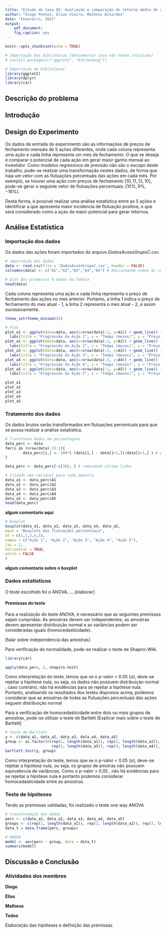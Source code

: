 ```yaml
---
title: "Estudo de Caso 02: Avaliação e comparação do retorno médio de ações"
author: "Diego Pontes, Elias Vieira, Matheus Bitarães"
date: "Fevereiro, 2021"
output:
    pdf_document:
    fig_caption: yes
---
```


```r
knitr::opts_chunk$set(echo = TRUE)
```

```r

# Importação das bibliotecas (descomentar caso não tenha instalado)
# install.packages(c("ggplot2", "AICcmodavg"))

# Importação de bibliotecas
library(ggplot2)
library(dplyr)
library(car)

```

## Descrição do problema


## Introdução


## Design do Experimento

Os dados de entrada do experimento são as informações de preços de fechamento mensais de 5 ações diferentes, onde cada coluna representa uma ação e cada linha representa um mes de fechamento. 
O que se deseja é comparar o potencial de cada ação em gerar maior ganho mensal ao investidor. Como modelos regressivos de previsão não são o escopo deste trabalho, pode-se realizar uma transformação nestes dados, de forma que haja um vetor com as flutuações percentuais das ações em cada mês. Por exemplo, se houver uma ação com preços de fechamento $[10, 11, 12, 10]$, pode-se gerar o seguinte vetor de flutuações percentuais: $[10\%, 9\%, -16\%]$.

Desta forma, é possivel realizar uma análise estatistica entre as 5 ações e identificar a que apresenta maior incidencia de flutuação positiva, o que será considerado como a ação de maior potencial para gerar retornos.

## Análise Estatística


### Importação dos dados

Os dados das ações foram importados do arquivo *DadosAcoesGrupoC.csv*. 

```r

# importação dos dados
data <- read.csv(file = 'DadosAcoesGrupoC.csv', header = FALSE)
colnames(data) <- c("A1","A2","A3","A4","A5") # Adicionando nomes às colunas

# plot dos primeiros 6 dados da tabela
head(data)
```

Cada coluna representa uma ação e cada linha representa o preço de fechamento das ações no mes anterior. Portanto, a linha 1 indica o preço de fechamento do mes atual - 1, a linha 2 representa o mes atual - 2, e assim sucessivamente.

```r
theme_set(theme_minimal())

# Plot
plot_a1 <- ggplot(data=data, aes(x=nrow(data):1, y=A1)) + geom_line() + 
  labs(title = "Progressão da Ação 1", x = "Tempo (meses)", y = "Preço de fechamento das ações")
plot_a2 <- ggplot(data=data, aes(x=nrow(data):1, y=A2)) + geom_line() + 
  labs(title = "Progressão da Ação 2", x = "Tempo (meses)", y = "Preço de fechamento das ações")
plot_a3 <- ggplot(data=data, aes(x=nrow(data):1, y=A3)) + geom_line() + 
  labs(title = "Progressão da Ação 3", x = "Tempo (meses)", y = "Preço de fechamento das ações")
plot_a4 <- ggplot(data=data, aes(x=nrow(data):1, y=A4)) + geom_line() + 
  labs(title = "Progressão da Ação 4", x = "Tempo (meses)", y = "Preço de fechamento das ações")
plot_a5 <- ggplot(data=data, aes(x=nrow(data):1, y=A5)) + geom_line() + 
  labs(title = "Progressão da Ação 5", x = "Tempo (meses)", y = "Preço de fechamento das ações")

plot_a1
plot_a2
plot_a3
plot_a4
plot_a5
```

### Tratamento  dos dados

Os dados brutos serão transformados em flutuações percentuais para que se possa realizar a análise estatística.
```r

# Transforma dados em porcentagens
data_perc <- data
for(i in (nrow(data)-1):1){
        data_perc[i,] <- 100*( (data[i,] - data[i+1,])/data[i+1,] ) # porcentagem de mudança do fechamento do mes i + 1 em relação ao mes i.
}

data_perc <- data_perc[-c(36), ] # removendo ultima linha

# Criando uma variável para cada amostra
data_a1 <- data_perc$A1
data_a2 <- data_perc$A2
data_a3 <- data_perc$A3
data_a4 <- data_perc$A4
data_a5 <- data_perc$A5
head(data_perc)
```

**algum comentario aqui**

```r
# boxplot
boxplot(data_a1, data_a2, data_a3, data_a4, data_a5,
main = "Boxplots das flutuações percentuais",
at = c(1,2,3,4,5),
names = c("Ação 1", "Ação 2", "Ação 3", "Ação 4", "Ação 5"),
las = 2,
horizontal = TRUE,
notch = FALSE
)
```
**algum comentario sobre o boxplot**

### Dados estatísticos

O teste escolhido foi o ANOVA......[elaborar]


#### Premissas do teste

Para a realização do teste ANOVA, é necessário que as seguintes premissas sejam cumpridas: As amostras devem ser independentes, as amostras devem apresentar distribuição normal e as variâncias podem ser consideradas iguais (homocedasticidade).

[falar sobre independencia das amostras]

Para verificação de normalidade, pode-se realizar o teste de Shapiro-Wilk.
```r
library(car)

apply(data_perc, 2, shapiro.test)
```
Como interpretação do teste, temos que se o p-valor < 0.05 ($\alpha$), deve-se rejeitar a hipótese nula, ou seja, os dados não possuem distribuição normal \cite{teste_norm_R}, caso contrário, não há evidências para se rejeitar a hipótese nula. Portanto, analisando os resultados dos testes dispostos acima, podemos considerar que as amostras de todas as flutuações percentuais das ações seguem distribuição normal


Para a verificação de homocedasticidade entre dois ou mais grupos de amostras, pode-se utilizar o teste de Bartlett [Explicar mais sobre o teste de Bartlett]

```r
# teste de Bartlett
y <- c(data_a1, data_a2, data_a3, data_a4, data_a5)
group <- as.factor(c(rep(1, length(data_a1)), rep(2, length(data_a2)), 
                     rep(3, length(data_a3)), rep(4, length(data_a4)), rep(5, length(data_a5))))
bartlett.test(y, group)
```
Como interpretação do teste, temos que se o p-valor < 0.05 ($\alpha$), deve-se rejeitar a hipótese nula, ou seja, os grupos de amotras não possuem equivalencia de variâncias. Como o p-valor > 0.05 , não há evidências para se rejeitar a hipótese nula e portanto podemos considerar homocedasticidade entre as amostras.

### Teste de hipóteses

Tendo as premissas validadas, foi realizado o teste one way ANOVA
```r
# transformação dos dados
perc <- c(data_a1, data_a2, data_a3, data_a4, data_a5)
groups <- c(rep(1, length(data_a1)), rep(2, length(data_a2)), rep(3, length(data_a3)), rep(4, length(data_a4)), rep(5, length(data_a5)))
data_t = data.frame(perc, groups)

# ANOVA
model <- aov(perc ~ group, data = data_t)
summary(model)
```



## Discussão e Conclusão


### Atividades dos membros

**Diego**


**Elias**


**Matheus**


**Todos**

Elaboração das hipóteses e definição das premissas.


\renewcommand\refname{Referências Bibliográficas}
\bibliographystyle{unsrt}
\bibliography{referencias}
